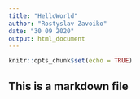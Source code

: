 ```yaml
---
title: "HelloWorld"
author: "Rostyslav Zavoiko"
date: "30 09 2020"
output: html_document
---
```


```r
knitr::opts_chunk$set(echo = TRUE)
```

## This is a markdown file
